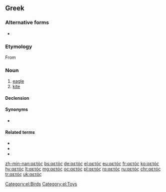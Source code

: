 ==Greek==

===Alternative forms===
* {{l|el|αϊτός|g=m}}

===Etymology===
From {{etyl|grc|el}} {{term|ἀετός||eagle, omen|lang=grc}}

===Noun===
{{el-noun|m||αετοί}}

# [[eagle]]
# [[kite]] {{qualifier|toy}}

====Declension====
{{el-nM-ος-οι-1|αετ}}

====Synonyms====
* {{sense|toy}} {{l|el|χαρταετός|g=m}}

====Related terms====
* {{l|el|αετίσιος|gloss=eagle, aquiline}}
* {{l|el|αλιάετος|g=m|gloss=sea eagle}}
* {{l|el|χαρταετός|g=m|gloss=toy kite}}

[[Category:el:Birds]]
[[Category:el:Toys]]

[[zh-min-nan:αετός]]
[[bs:αετός]]
[[de:αετός]]
[[el:αετός]]
[[eu:αετός]]
[[fr:αετός]]
[[ko:αετός]]
[[hy:αετός]]
[[lt:αετός]]
[[mg:αετός]]
[[oc:αετός]]
[[pl:αετός]]
[[ro:αετός]]
[[ru:αετός]]
[[chr:αετός]]
[[tr:αετός]]
[[uk:αετός]]